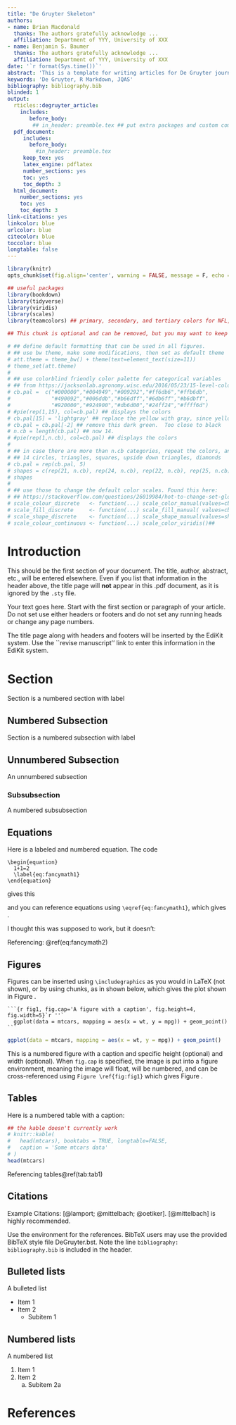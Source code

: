 ```yaml
---
title: "De Gruyter Skeleton"
authors: 
- name: Brian Macdonald
  thanks: The authors gratefully acknowledge ...
  affiliation: Department of YYY, University of XXX
- name: Benjamin S. Baumer
  thanks: The authors gratefully acknowledge ...
  affiliation: Department of YYY, University of XXX
date: '`r format(Sys.time())`'
abstract: 'This is a template for writing articles for De Gruyter journals such as Journal of Quantitative Analysis in Sports.'
keywords: 'De Gruyter, R Markdown, JQAS'
bibliography: bibliography.bib
blinded: 1
output: 
  rticles::degruyter_article:
    includes:
       before_body:
        ## in_header: preamble.tex ## put extra packages and custom commands here
  pdf_document:
     includes:
       before_body: 
         #in_header: preamble.tex
     keep_tex: yes
     latex_engine: pdflatex
     number_sections: yes
     toc: yes
     toc_depth: 3
  html_document:
    number_sections: yes
    toc: yes
    toc_depth: 3
link-citations: yes
linkcolor: blue
urlcolor: blue
citecolor: blue
toccolor: blue
longtable: false
---
```


```r
library(knitr)
opts_chunk$set(fig.align='center', warning = FALSE, message = F, echo = FALSE, include=T)

## useful packages
library(bookdown)
library(tidyverse)
library(viridis)
library(scales)
library(teamcolors) ## primary, secondary, and tertiary colors for NFL, NBA, MLB, NHL, MLS, EPL
```


```r
## This chunk is optional and can be removed, but you may want to keep it since it helps make your figures more colorblind-friendly.

# ## define default formatting that can be used in all figures.
# ## use bw theme, make some modifications, then set as default theme
# att.theme = theme_bw() + theme(text=element_text(size=11))  
# theme_set(att.theme)
# 
# ## use colorblind friendly color palette for categorical variables
# ## from https://jacksonlab.agronomy.wisc.edu/2016/05/23/15-level-colorblind-friendly-palette/
# cb.pal =  c("#000000","#004949","#009292","#ff6db6","#ffb6db",
#             "#490092","#006ddb","#b66dff","#6db6ff","#b6dbff",
#             "#920000","#924900","#db6d00","#24ff24","#ffff6d")
# #pie(rep(1,15), col=cb.pal) ## displays the colors
# cb.pal[15] = 'lightgray' ## replace the yellow with gray, since yellow is almost impossible to see. 
# cb.pal = cb.pal[-2] ## remove this dark green.  Too close to black
# n.cb = length(cb.pal) ## now 14.
# #pie(rep(1,n.cb), col=cb.pal) ## displays the colors
# 
# ## in case there are more than n.cb categories, repeat the colors, and add different shapes
# ## 14 circles, triangles, squares, upside down triangles, diamonds  
# cb.pal = rep(cb.pal, 5)
# shapes = c(rep(21, n.cb), rep(24, n.cb), rep(22, n.cb), rep(25, n.cb), rep(23,n.cb)) 
# shapes 
# 
# ## use those to change the default color scales. Found this here:
# ## https://stackoverflow.com/questions/26019984/hot-to-change-set-global-scale-aesthetics-colours-for-ggplot
# scale_colour_discrete   <- function(...) scale_color_manual(values=cb.pal) ## gotta use u in colour
# scale_fill_discrete     <- function(...) scale_fill_manual( values=cb.pal)
# scale_shape_discrete    <- function(...) scale_shape_manual(values=shapes)
# scale_colour_continuous <- function(...) scale_color_viridis()##
```

# Introduction 

This should be the first section of your document. The title, author, abstract, etc., will be entered elsewhere.  Even if you list that information in the header above, the title page will **not** appear in this .pdf document, as it is ignored by the `.sty` file. 

Your text goes here. Start with the first section or paragraph of your article. Do not set use either headers or footers and do not set any running heads or change any page numbers.

The title page along with headers and footers will be inserted by the EdiKit system. Use the ``revise manuscript'' link to enter this information in the EdiKit system. 

# Section \label{sec}
Section \ref{sec} is a numbered section with label 

## Numbered Subsection \label{subsec}
Section \ref{subsec} is a numbered subsection with label 

## Unnumbered Subsection {-}
An unnumbered subsection

### Subsubsection 
A numbered subsubsection

\newpage

## Equations
Here is a labeled and numbered equation.  The code
```
\begin{equation} 
  1+1=2
  \label{eq:fancymath1}
\end{equation} 
```
\noindent 
gives this

\begin{equation} 
  1+1=2
  \label{eq:fancymath1}
\end{equation} 

\noindent 
and you can reference equations using `\eqref{eq:fancymath1}`, which gives \eqref{eq:fancymath1}.

\noindent 
I thought this was supposed to work, but it doesn't: 
\begin{equation} 
  1+1=2
  (\#eq:fancymath2)
\end{equation} 

\noindent 
Referencing: \@ref(eq:fancymath2) \ref{eq:fancymath2} 


\newpage
## Figures
Figures can be inserted using `\includegraphics` as you would in LaTeX (not shown), or by using chunks, as in shown below, which gives the plot shown in Figure \ref{fig:fig1}.


    ```{r fig1, fig.cap='A figure with a caption', fig.height=4, fig.width=5}`r ''`
      ggplot(data = mtcars, mapping = aes(x = wt, y = mpg)) + geom_point() 
    ```

```r
ggplot(data = mtcars, mapping = aes(x = wt, y = mpg)) + geom_point() 
```   

\noindent 
This is a numbered figure with a caption and specific height (optional) and width (optional). When `fig.cap` is specified, the image is put into a \LaTeX  figure environment, meaning the image will float, will be numbered, and can be cross-referenced using `Figure \ref{fig:fig1}` which gives Figure \ref{fig:fig1}.

## Tables
Here is a numbered table with a caption:

```r
## the kable doesn't currently work
# knitr::kable(
#   head(mtcars), booktabs = TRUE, longtable=FALSE,
#   caption = 'Some mtcars data'
# )
head(mtcars)
```

\noindent
Referencing tables\@ref(tab:tab1) \ref{tab:tab1}  


## Citations 
Example Citations: [@lamport; @mittelbach; @oetiker]. [@mittelbach] is highly recommended. 

Use the \verb+thebibliography+ environment for the references.  BibTeX users may
use the provided BibTeX style file DeGruyter.bst.  Note the line `bibliography: bibliography.bib` is included in the header.


## Bulleted lists
A bulleted list

- Item 1
- Item 2
    - Subitem 1

## Numbered lists

A numbered list

1. Item 1
2. Item 2
    a. Subitem 2a

  
# References
